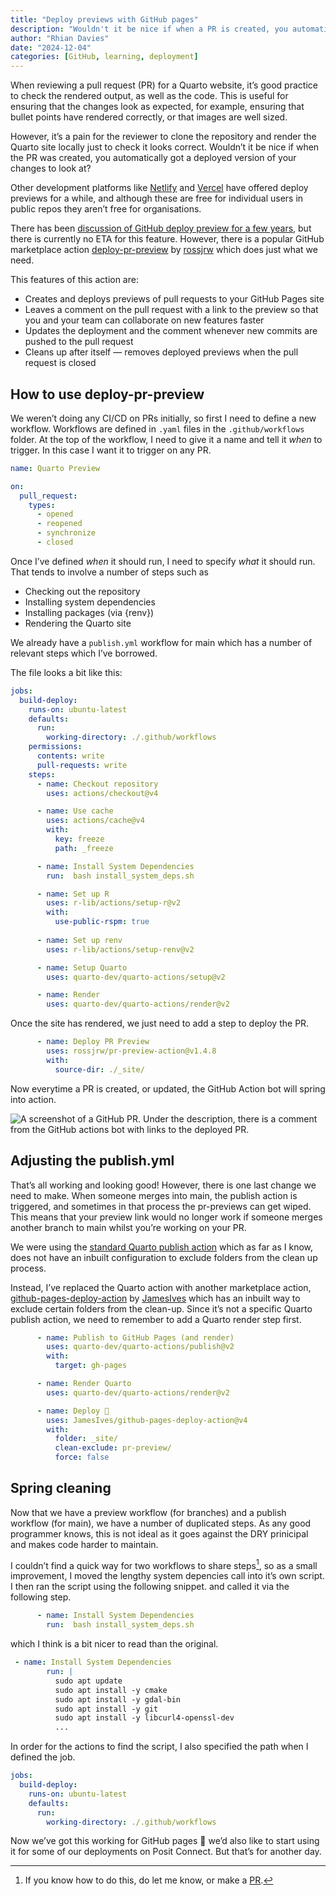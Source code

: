 ```yaml
---
title: "Deploy previews with GitHub pages"
description: "Wouldn't it be nice if when a PR is created, you automatically got a deployed version of your changes to look at?"
author: "Rhian Davies"
date: "2024-12-04"
categories: [GitHub, learning, deployment]
---
```


When reviewing a pull request (PR) for a Quarto website, it's good practice to check the rendered output, as well as the code. This is useful for ensuring that the changes look as expected, for example, ensuring that bullet points have rendered correctly, or that images are well sized.

However, it's a pain for the reviewer to clone the repository and render the Quarto site locally just to check it looks correct. Wouldn't it be nice if when the PR was created, you automatically got a deployed version of your changes to look at?

Other development platforms like [Netlify](https://docs.netlify.com/site-deploys/deploy-previews/) and [Vercel](https://vercel.com/docs/deployments/preview-deployments) have offered deploy previews for a while, and although these are free for individual users in public repos they aren't free for organisations.  

There has been [discussion of GitHub deploy preview for a few years](https://github.com/orgs/community/discussions/7730), but there is currently no ETA for this feature. However, there is a popular GitHub marketplace action [deploy-pr-preview](https://github.com/marketplace/actions/deploy-pr-preview) by [rossjrw](https://github.com/rossjrw) which does just what we need.

This features of this action are:

- Creates and deploys previews of pull requests to your GitHub Pages site
- Leaves a comment on the pull request with a link to the preview so that you and your team can collaborate on new features faster
- Updates the deployment and the comment whenever new commits are pushed to the pull request
- Cleans up after itself — removes deployed previews when the pull request is closed

## How to use deploy-pr-preview

We weren't doing any CI/CD on PRs initially, so first I need to define a new workflow. Workflows are defined in `.yaml` files in the `.github/workflows` folder. At the top of the workflow, I need to give it a name and tell it _when_ to trigger. In this case I want it to trigger on any PR.

```yaml
name: Quarto Preview

on:
  pull_request:
    types:
      - opened
      - reopened
      - synchronize
      - closed
```

Once I've defined _when_ it should run, I need to specify _what_ it should run. That tends to involve a number of steps such as 

- Checking out the repository
- Installing system dependencies
- Installing packages (via {renv})
- Rendering the Quarto site

We already have a `publish.yml` workflow for main which has a number of relevant steps which I've borrowed.

The file looks a bit like this:

```yaml
jobs:
  build-deploy:
    runs-on: ubuntu-latest
    defaults:
      run:
        working-directory: ./.github/workflows
    permissions:
      contents: write
      pull-requests: write
    steps:
      - name: Checkout repository
        uses: actions/checkout@v4

      - name: Use cache
        uses: actions/cache@v4
        with:
          key: freeze
          path: _freeze

      - name: Install System Dependencies
        run:  bash install_system_deps.sh

      - name: Set up R
        uses: r-lib/actions/setup-r@v2
        with:
          use-public-rspm: true
      
      - name: Set up renv
        uses: r-lib/actions/setup-renv@v2

      - name: Setup Quarto
        uses: quarto-dev/quarto-actions/setup@v2

      - name: Render
        uses: quarto-dev/quarto-actions/render@v2
```

Once the site has rendered, we just need to add a step to deploy the PR.

```yaml
      - name: Deploy PR Preview
        uses: rossjrw/pr-preview-action@v1.4.8
        with:
          source-dir: ./_site/
```

Now everytime a PR is created, or updated, the GitHub Action bot will spring into action.

![A screenshot of a GitHub PR. Under the description, there is a comment from the GitHub actions bot with links to the deployed PR.](deploy-pr-preview.PNG)\

## Adjusting the publish.yml

That's all working and looking good! However, there is one last change we need to make. 
When someone merges into main, the publish action is triggered, and sometimes in that process the pr-previews can get wiped. This means that your preview link would no longer work if someone merges another branch to main whilst you're working on your PR.

We were using the [standard Quarto publish action](https://github.com/quarto-dev/quarto-actions) which as far as I know, does not have an inbuilt configuration to exclude folders from the clean up process.

Instead, I've replaced the Quarto action with another marketplace action, [github-pages-deploy-action](https://github.com/JamesIves/github-pages-deploy-action) by [JamesIves](https://github.com/JamesIves) which has an inbuilt way to exclude certain folders from the clean-up. Since it's not a specific Quarto publish action, we need to remember to add a Quarto render step first.

```yaml
      - name: Publish to GitHub Pages (and render)
        uses: quarto-dev/quarto-actions/publish@v2
        with:
          target: gh-pages
```

```yaml
      - name: Render Quarto
        uses: quarto-dev/quarto-actions/render@v2

      - name: Deploy 🚀
        uses: JamesIves/github-pages-deploy-action@v4
        with:
          folder: _site/
          clean-exclude: pr-preview/
          force: false
```

## Spring cleaning

Now that we have a preview workflow (for branches) and a publish workflow (for main), we have a number of duplicated steps. As any good programmer knows, this is not ideal as it goes against the DRY prinicipal and makes code harder to maintain. 

I couldn't find a quick way for two workflows to share steps^[If you know how to do this, do let me know, or make a [PR](https://github.com/The-Strategy-Unit/data_science/pulls).], so as a small improvement, I moved the lengthy system depencies call into it's own script. I then ran the script using the following snippet.
and called it via the following step.

```yaml
      - name: Install System Dependencies
        run:  bash install_system_deps.sh
```

which I think is a bit nicer to read than the original.

```yaml
 - name: Install System Dependencies
        run: |
          sudo apt update
          sudo apt install -y cmake
          sudo apt install -y gdal-bin
          sudo apt install -y git
          sudo apt install -y libcurl4-openssl-dev
          ...
```

In order for the actions to find the script, I also specified the path when I defined the job.

```yaml
jobs:
  build-deploy:
    runs-on: ubuntu-latest
    defaults:
      run:
        working-directory: ./.github/workflows
```

Now we've got this working for GitHub pages 🎉 we'd also like to start using it for some of our deployments on Posit Connect. But that's for another day.

